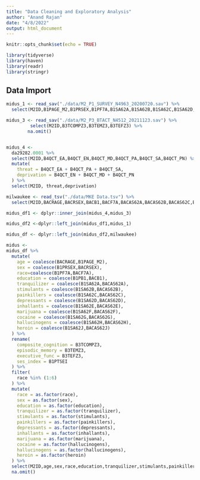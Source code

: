 ```yaml
---
title: "Data Cleaning and Exploratory Analysis"
author: "Anand Rajan"
date: "4/8/2022"
output: html_document
---
```


```r
knitr::opts_chunk$set(echo = TRUE)
```

```r
library(tidyverse)
library(haven)
library(readr)
library(stringr)
```


## Data Import

```r
midus_1 <- read_sav("./data/M2_P1_SURVEY_N4963_20200720.sav") %>% 
  select(M2ID,B1PAGE_M2,B1PRSEX,B1PF7A,B1SA62A,B1SA62B,B1SA62C,B1SA62D,B1SA62E,B1SA62F,B1SA62G,B1SA62H,B1SA62I,B1SA62J,B1PTSEI,B1PB1)

midus_3 <- read_sav("./data/M2_P3_BTACT_N4512_20211123.sav") %>% 
         select(M2ID,B3TCOMPZ3,B3TEMZ3,B3TEFZ3) %>% 
        na.omit()


midus_4 <-
  da29282.0001 %>% 
  select(M2ID,B4QCT_EA,B4QCT_EN,B4QCT_MD,B4QCT_PA,B4QCT_SA,B4QCT_PN) %>% 
  mutate(
    threat = B4QCT_EA + B4QCT_PA + B4QCT_SA,
    deprivation = B4QCT_EN + B4QCT_MD + B4QCT_PN
  ) %>% 
  select(M2ID, threat,deprivation)

milwaukee <- read_tsv("./data/MKE Data.tsv") %>% 
  select(M2ID,BACRAGE,BACRSEX,BACB1,BACF7A,BACAS62A,BACAS62B,BACAS62C,BACAS62D,BACAS62E,BACAS62F,BACAS62G,BACAS62H,BACAS62I,BACAS62J)

```


```r
midus_df1 <- dplyr::inner_join(midus_4,midus_3)

midus_df2 <-dplyr::left_join(midus_df1,midus_1)

midus_df <- dplyr::left_join(midus_df2,milwaukee)
```

```r
midus <-
midus_df %>% 
  mutate(
    age = coalesce(BACRAGE,B1PAGE_M2),
    sex = coalesce(B1PRSEX,BACRSEX),
    race=coalesce(B1PF7A,BACF7A),
    education = coalesce(B1PB1,BACB1),
    tranquilizer = coalesce(B1SA62A,BACAS62A),
    stimulants = coalesce(B1SA62B,BACAS62B),
    painkillers = coalesce(B1SA62C,BACAS62C),
    depressants = coalesce(B1SA62D,BACAS62D),
    inhallants = coalesce(B1SA62E,BACAS62E),
    marijuana = coalesce(B1SA62F,BACAS62F),
    cocaine = coalesce(B1SA62G,BACAS62G),
    hallucinogens = coalesce(B1SA62H,BACAS62H),
    heroin = coalesce(B1SA62J,BACAS62J)
  ) %>% 
  rename(
    composite_cognition = B3TCOMPZ3,
    episodic_memory = B3TEMZ3,
    executive_func = B3TEFZ3,
    ses_index = B1PTSEI
  ) %>% 
  filter(
    race %in% (1:6)
  ) %>% 
  mutate(
    race = as.factor(race),
    sex = as.factor(sex),
    education = as.factor(education),
    tranquilizer = as.factor(tranquilizer),
    stimulants = as.factor(stimulants),
    painkillers = as.factor(painkillers),
    depressants = as.factor(depressants),
    inhallants = as.factor(inhallants),
    marijuana = as.factor(marijuana),
    cocaine = as.factor(hallucinogens),
    hallucinogens = as.factor(hallucinogens),
    heroin = as.factor(heroin)
  ) %>% 
  select(M2ID,age,sex,race,education,tranquilizer,stimulants,painkillers,depressants,inhallants,marijuana,cocaine,hallucinogens,heroin,composite_cognition,episodic_memory,executive_func) %>% 
  na.omit()

```


